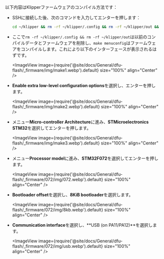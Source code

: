 以下内容はKlipperファームウェアのコンパイル方法です：

* SSHに接続した後、次のコマンドを入力してエンターを押します：

    ```bash
    cd ~/klipper && rm -rf ~/klipper/.config && rm -rf ~/klipper/out && make menuconfig
    ```

* ここで`rm -rf ~/klipper/.config && rm -rf ~/klipper/out`は以前のコンパイルデータとファームウェアを削除し、`make menuconfig`はファームウェアをコンパイルします。これにより以下のインターフェースが表示されるはずです。

    <ImageView image={require('@site/docs/General/dfu-flash/_firmware/img/make1.webp').default} size="100%" align="Center" />

* **Enable extra low-level configuration options**を選択し、エンターを押します。

    <ImageView image={require('@site/docs/General/dfu-flash/_firmware/img/make2.webp').default} size="100%" align="Center" />

* メニュー**Micro-controller Architecture**に進み、**STMicroelectronics STM32**を選択してエンターを押します。

    <ImageView image={require('@site/docs/General/dfu-flash/_firmware/img/make3.webp').default} size="100%" align="Center" />

* メニュー**Processor model**に進み、**STM32F072**を選択してエンターを押します。

    <ImageView image={require('@site/docs/General/dfu-flash/_firmware/072/img/072.webp').default} size="100%" align="Center" />

* **Bootloader offset**を選択し、**8KiB bootloader**を選択します。

    <ImageView image={require('@site/docs/General/dfu-flash/_firmware/072/img/8kb.webp').default} size="100%" align="Center" />

* **Communication interface**を選択し、**USB (on PA11/PA12)**を選択します。

    <ImageView image={require('@site/docs/General/dfu-flash/_firmware/072/img/usb.webp').default} size="100%" align="Center" />
